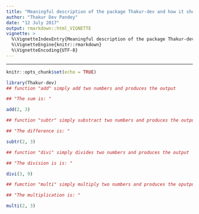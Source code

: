 ```yaml
---
title: "Meaningful description of the package Thakur-dev and how it should be used"
author: "Thakur Dev Pandey"
date: "12 July 2017"
output: rmarkdown::html_VIGNETTE
vignette: >
  %\VignetteIndexEntry{Meaningful description of the package Thakur-dev and how it should be used}
  %\VignetteEngine{knitr::rmarkdown}
  %\VignetteEncoding{UTF-8}
---
```

---

```r
knitr::opts_chunk$set(echo = TRUE)
```

```r
library(Thakur-dev)
## function "add" simply add two numbers and produces the output 

## "The sum is: "

add(2, 3)

## function "subtr" simply substract two numbers and produces the output 

## "The difference is: "

subtr(2, 3)

## function "divi" simply divides two numbers and produces the output 

## "The division is is: "

divi(3, 9)

## fumction "multi" simply multiply two numbers and produces the oputput 

## "The multiplication is: "

multi(2, 3)

```
